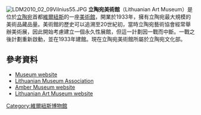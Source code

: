 {{expand|time=2015-01-19T15:03:47+00:00}}
[[File:LDM2010_02_09Vilnius55.JPG|thumb]]
'''立陶宛美術館'''（Lithuanian Art Museum）是位於[[立陶宛|立陶宛]]首都[[維爾紐斯|維爾紐斯]]的一座[[美術館|美術館]]，開業於1933年，擁有立陶宛最大規模的美術品藏品量。美術館的歷史可以追溯至20世紀初，當時立陶宛藝術協會經常舉辦美術展，因此開始考慮建立一個永久性展館，但這一計劃因一戰而中斷。一戰之後計劃重新啟動，並在1933年建館。現在立陶宛美術館所屬於立陶宛文化部。
==參考資料==
*[https://web.archive.org/web/20110510013109/http://www.ldm.lt/LDM/History_LAM_en.htm Museum website]
*[https://web.archive.org/web/20070208134040/http://muziejai.mch.mii.lt/Konsultacijos/Association.en.htm Lithuanian Museum Association]
*[http://www.baltic.amber.museum/english/muziejus.htm Amber Museum website] {{Wayback|url=http://www.baltic.amber.museum/english/muziejus.htm |date=20031018183535 }}
*[https://web.archive.org/web/20070205040755/http://www.ldm.lt/ Lithuanian Art Museum website]
{{commonscat-inline}}
{{coord|54|40|51|N|25|17|24|E|display=title|region:LT_type:landmark}}

[[Category:維爾紐斯博物館|Category:維爾紐斯博物館]]